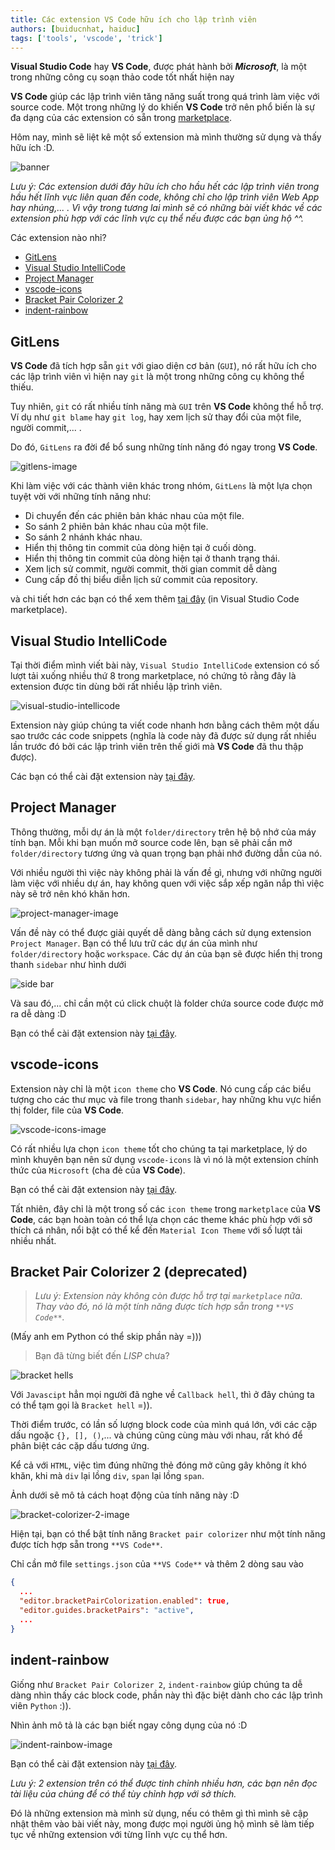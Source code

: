 ```yaml
---
title: Các extension VS Code hữu ích cho lập trình viên
authors: [buiducnhat, haiduc]
tags: ['tools', 'vscode', 'trick']
---
```


**Visual Studio Code** hay **VS Code**, được phát hành bởi **_Microsoft_**, là một trong những công cụ soạn thảo code tốt nhất hiện nay

**VS Code** giúp các lập trình viên tăng năng suất trong quá trình làm việc với source code. Một trong những lý do khiến **VS Code** trở nên phổ biến là sự đa dạng của các extension có sẵn trong <a href="https://marketplace.visualstudio.com/VSCode" target="_blank" rel="noreferrer">marketplace</a>.

Hôm nay, mình sẽ liệt kê một số extension mà mình thường sử dụng và thấy hữu ích :D.

![banner](./img/banner.jpeg)

<!--truncate-->

_Lưu ý: Các extension dưới đây hữu ích cho hầu hết các lập trình viên trong hầu hết lĩnh vực liên quan đến code, không chỉ cho lập trình viên Web App hay nhúng,... . Vì vậy trong tương lai mình sẽ có những bài viết khác về các extension phù hợp với các lĩnh vực cụ thể nếu được các bạn ủng hộ ^^._

Các extension nào nhỉ?

- [GitLens](#gitlens)
- [Visual Studio IntelliCode](#visual-studio-intellicode)
- [Project Manager](#project-manager)
- [vscode-icons](#vscode-icons)
- [Bracket Pair Colorizer 2](#bracket-pair-colorizer-2)
- [indent-rainbow](#indent-rainbow)

## GitLens

**VS Code** đã tích hợp sẵn `git` với giao diện cơ bản (`GUI`), nó rất hữu ích cho các lập trình viên vì hiện nay `git` là một trong những công cụ không thể thiếu.

Tuy nhiên, `git` có rất nhiều tính năng mà `GUI` trên **VS Code** không thể hỗ trợ. Ví dụ như `git blame` hay `git log`, hay xem lịch sử thay đổi của một file, người commit,... .

Do đó, `GitLens` ra đời để bổ sung những tính năng đó ngay trong **VS Code**.

![gitlens-image](https://raw.githubusercontent.com/gitkraken/vscode-gitlens/main/images/docs/gitlens-logo-anybg.png)

Khi làm việc với các thành viên khác trong nhóm, `GitLens` là một lựa chọn tuyệt vời với những tính năng như:

- Di chuyển đến các phiên bản khác nhau của một file.
- So sánh 2 phiên bản khác nhau của một file.
- So sánh 2 nhánh khác nhau.
- Hiển thị thông tin commit của dòng hiện tại ở cuối dòng.
- Hiển thị thông tin commit của dòng hiện tại ở thanh trạng thái.
- Xem lịch sử commit, người commit, thời gian commit dễ dàng
- Cung cấp đồ thị biểu diễn lịch sử commit của repository.

và chi tiết hơn các bạn có thể xem thêm <a href="https://marketplace.visualstudio.com/items?itemName=eamodio.gitlens" target="_blank" rel="noreferrer">tại đây</a> (in Visual Studio Code marketplace).

## Visual Studio IntelliCode

Tại thời điểm mình viết bài này, `Visual Studio IntelliCode` extension có số lượt tải xuống nhiều thứ 8 trong marketplace, nó chứng tỏ rằng đây là extension được tin dùng bởi rất nhiều lập trình viên.

![visual-studio-intellicode](https://go.microsoft.com/fwlink/?linkid=2006041)

Extension này giúp chúng ta viết code nhanh hơn bằng cách thêm một dấu sao trước các code snippets (nghĩa là code này đã được sử dụng rất nhiều lần trước đó bởi các lập trình viên trên thế giới mà **VS Code** đã thu thập được).

Các bạn có thể cài đặt extension này <a href="https://marketplace.visualstudio.com/items?itemName=VisualStudioExptTeam.vscodeintellicode" target="_blank" rel="noreferrer">tại đây</a>.

## Project Manager

Thông thường, mỗi dự án là một `folder/directory` trên hệ bộ nhớ của máy tính bạn. Mỗi khi bạn muốn mở source code lên, bạn sẽ phải cần mở `folder/directory` tương ứng và quan trọng bạn phải nhớ đường dẫn của nó.

Với nhiều người thì việc này không phải là vấn đề gì, nhưng với những người làm việc với nhiều dự án, hay không quen với việc sắp xếp ngăn nắp thì việc này sẽ trở nên khó khăn hơn.

![project-manager-image](https://raw.githubusercontent.com/alefragnani/vscode-project-manager/master/images/vscode-project-manager-logo-readme.png)

Vấn đề này có thể được giải quyết dễ dàng bằng cách sử dụng extension `Project Manager`. Bạn có thể lưu trữ các dự án của mình như `folder/directory` hoặc `workspace`. Các dự án của bạn sẽ được hiển thị trong thanh `sidebar` như hình dưới

![side bar](./img/sidebar.png)

Và sau đó,... chỉ cần một cú click chuột là folder chứa source code được mở ra dễ dàng :D

Bạn có thể cài đặt extension này <a href="https://marketplace.visualstudio.com/items?itemName=alefragnani.project-manager" target="_blank" rel="noreferrer">tại đây</a>.

## vscode-icons

Extension này chỉ là một `icon theme` cho **VS Code**. Nó cung cấp các biểu tượng cho các thư mục và file trong thanh `sidebar`, hay những khu vực hiển thị folder, file của **VS Code**.

![vscode-icons-image](https://raw.githubusercontent.com/vscode-icons/vscode-icons/master/images/screenshot.gif)

Có rất nhiều lựa chọn `icon theme` tốt cho chúng ta tại marketplace, lý do mình khuyên bạn nên sử dụng `vscode-icons` là vì nó là một extension chính thức của `Microsoft` (cha đẻ của **VS Code**).

Bạn có thể cài đặt extension này <a href="https://marketplace.visualstudio.com/items?itemName=vscode-icons-team.vscode-icons" target="_blank" rel="noreferrer">tại đây</a>.

Tất nhiên, đây chỉ là một trong số các `icon theme` trong `marketplace` của **VS Code**, các bạn hoàn toàn có thể lựa chọn các theme khác phù hợp với sở thích cá nhân, nổi bật có thể kể đến `Material Icon Theme` với số lượt tải nhiều nhất.

## Bracket Pair Colorizer 2 (deprecated)

> _Lưu ý: Extension này không còn được hỗ trợ tại `marketplace` nữa. Thay vào đó, nó là một tính năng được tích hợp sẵn trong `**VS Code**`._

(Mấy anh em Python có thể skip phần này =)))

> Bạn đã từng biết đến _LISP_ chưa?

![bracket hells](https://image.slidesharecdn.com/lisppivorak-190913103822/85/lisplots-of-irritating-superfluous-parentheses-3-320.jpg?cb=1568371117)

Với `Javascipt` hẳn mọi người đã nghe về `Callback hell`, thì ở đây chúng ta có thể tạm gọi là `Bracket hell` =)).

Thời điểm trước, có lần số lượng block code của mình quá lớn, với các cặp dấu ngoặc `{}, [], ()`,... và chúng cũng cùng màu với nhau, rất khó để phân biệt các cặp dấu tương ứng.

Kể cả với `HTML`, việc tìm đúng những thẻ đóng mở cũng gây không ít khó khăn, khi mà `div` lại lồng `div`, `span` lại lồng `span`.

Ảnh dưới sẽ mô tả cách hoạt động của tính năng này :D

![bracket-colorizer-2-image](https://github.com/CoenraadS/Bracket-Pair-Colorizer-2/raw/HEAD/images/example.png)

Hiện tại, bạn có thể bật tính năng `Bracket pair colorizer` như một tính năng được tích hợp sẵn trong `**VS Code**`.

Chỉ cần mở file `settings.json` của `**VS Code**` và thêm 2 dòng sau vào

```json
{
  ...
  ​"editor.bracketPairColorization.enabled"​: ​true​,
  ​​"editor.guides.bracketPairs"​: ​"active"​,
  ...
}
```

## indent-rainbow

Giống như `Bracket Pair Colorizer 2`, `indent-rainbow` giúp chúng ta dễ dàng nhìn thấy các block code, phần này thì đặc biệt dành cho các lập trình viên `Python` :)).

Nhìn ảnh mô tả là các bạn biết ngay công dụng của nó :D

![indent-rainbow-image](https://raw.githubusercontent.com/oderwat/vscode-indent-rainbow/master/assets/example.png)

Bạn có thể cài đặt extension này <a href="https://marketplace.visualstudio.com/items?itemName=oderwat.indent-rainbow" target="_blank" rel="noreferrer">tại đây</a>.

_Lưu ý: 2 extension trên có thể được tinh chỉnh nhiều hơn, các bạn nên đọc tài liệu của chúng để có thể tùy chỉnh hợp với sở thích._

Đó là những extension mà mình sử dụng, nếu có thêm gì thì mình sẽ cập nhật thêm vào bài viết này, mong được mọi người ủng hộ mình sẽ làm tiếp tục về những extension với từng lĩnh vực cụ thể hơn.
